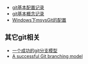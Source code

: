 * [[git基本配置记录]]
* [[git基本概念记录]]
* [[Windows下msysGit的配置]]

== 其它git相关 ==
* [[一个成功的git分支模型]]
* [[A successful Git branching model]]
